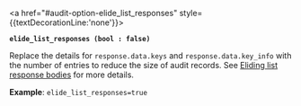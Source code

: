 <a id="audit-option-elide_list_responses" />

<a href="#audit-option-elide_list_responses" style={{textDecorationLine:'none'}}>

**`elide_list_responses (bool : false)`**

</a>

Replace the details for `response.data.keys` and `response.data.key_info` with
the number of entries to reduce the size of audit records. See
[Eliding list response bodies](/vault/docs/audit#eliding-list-response-bodies)
for more details.

**Example**: `elide_list_responses=true`

